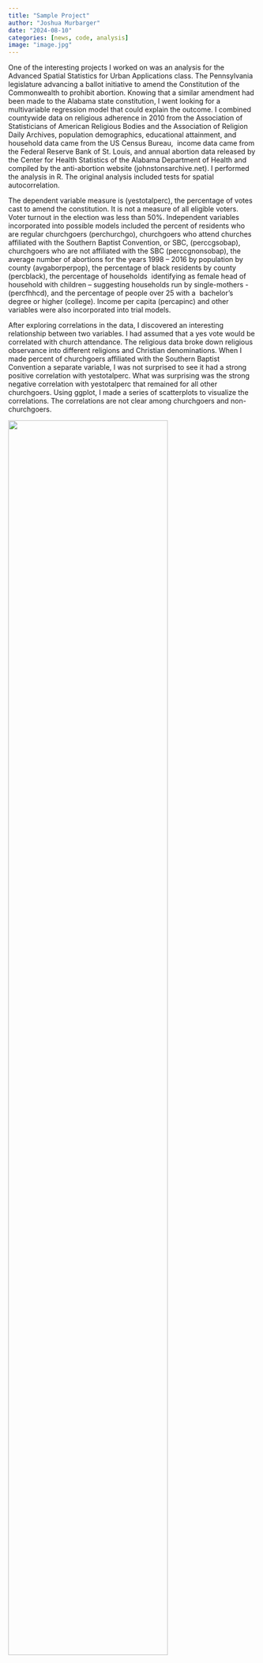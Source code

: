 ```yaml
---
title: "Sample Project"
author: "Joshua Murbarger"
date: "2024-08-10"
categories: [news, code, analysis]
image: "image.jpg"
---
```


One of the interesting projects I worked on was an analysis for the Advanced Spatial Statistics for Urban Applications class. The Pennsylvania legislature advancing a ballot initiative to amend the Constitution of the Commonwealth to prohibit abortion. Knowing that a similar amendment had been made to the Alabama state constitution, I went looking for a multivariable regression model that could explain the outcome. I combined countywide data on religious adherence in 2010 from the Association of Statisticians of American Religious Bodies and the Association of Religion Daily Archives, population demographics, educational attainment, and household data came from the US Census Bureau,  income data came from the Federal Reserve Bank of St. Louis, and annual abortion data released by the Center for Health Statistics of the Alabama Department of Health and compiled by the anti-abortion website (johnstonsarchive.net). I performed the analysis in R. The original analysis included tests for spatial autocorrelation.

The dependent variable measure is (yestotalperc), the percentage of votes cast to amend the constitution. It is not a measure of all eligible voters. Voter turnout in the election was less than 50%. Independent variables incorporated into possible models included the percent of residents who are regular churchgoers (perchurchgo), churchgoers who attend churches affiliated with the Southern Baptist Convention, or SBC, (perccgsobap), churchgoers who are not affiliated with the SBC (perccgnonsobap), the average number of abortions for the years 1998 -- 2016 by population by county (avgaborperpop), the percentage of black residents by county (percblack), the percentage of households  identifying as female head of household with children -- suggesting households run by single-mothers - (percfhhcd), and the percentage of people over 25 with a  bachelor's degree or higher (college). Income per capita (percapinc) and other variables were also incorporated into trial models.

After exploring correlations in the data, I discovered an interesting relationship between two variables. I had assumed that a yes vote would be correlated with church attendance. The religious data broke down religious observance into different religions and Christian denominations. When I made percent of churchgoers affiliated with the Southern Baptist Convention a separate variable, I was not surprised to see it had a strong positive correlation with yestotalperc. What was surprising was the strong negative correlation with yestotalperc that remained for all other churchgoers. Using ggplot, I made a series of scatterplots to visualize the correlations. The correlations are not clear among churchgoers and non-churchgoers.

![](image.jpg){width="80%"}

I developed several OLS models using different variables. I recorded the various descriptive statistics in the following table.

![](image2.jpg){width="80%"}

It became clear that perccgnonsobap and its complement, perccgbsobap, had less explanatory power than percblack. The most powerful 3 variable model I could develop that kept each variable statistically significant consisted of percblack, avgaborperpop, and college. It has an adjusted R-squared of .8541.

![](image3.jpg){width="80%"}
